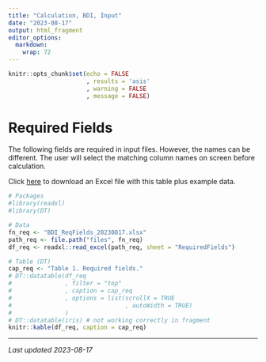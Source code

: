 ```yaml
---
title: "Calculation, BDI, Input"
date: "2023-08-17"
output: html_fragment
editor_options: 
  markdown: 
    wrap: 72
---
```


```r
knitr::opts_chunk$set(echo = FALSE
                      , results = 'asis'
                      , warning = FALSE
                      , message = FALSE)
```

# Required Fields
The following fields are required in input files. However, the names can be 
different.  The user will select the matching column names on screen before 
calculation.

Click [here](links/BDI_ReqFields_20230817.xlsx) to download an Excel file 
with this table plus example data.

```r
# Packages
#library(readxl)
#library(DT)

# Data
fn_req <- "BDI_ReqFields_20230817.xlsx"
path_req <- file.path("files", fn_req)
df_req <- readxl::read_excel(path_req, sheet = "RequiredFields")

# Table (DT)
cap_req <- "Table 1. Required fields."
# DT::datatable(df_req
#               , filter = "top"
#               , caption = cap_req
#               , options = list(scrollX = TRUE
#                                , autoWidth = TRUE)
#               )
# DT::datatable(iris) # not working correctly in fragment
knitr::kable(df_req, caption = cap_req)
```

---

*Last updated 2023-08-17*

